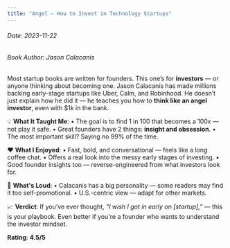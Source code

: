 ```yaml
---
title: "Angel – How to Invest in Technology Startups"
---
```


<h6>Date: 2023-11-22</h6>
<h6>Book Author: Jason Calacanis</h6>


<div className={styles.preserve}>

Most startup books are written for founders. This one’s for **investors** — or anyone thinking about becoming one.
Jason Calacanis has made millions backing early-stage startups like Uber, Calm, and Robinhood. He doesn’t just explain how he did it — he teaches you how to **think like an angel investor**, even with $1k in the bank.

💡 **What It Taught Me**:
•	The goal is to find 1 in 100 that becomes a 100x — not play it safe.
•	Great founders have 2 things: **insight and obsession**.
•	The most important skill? Saying no 99% of the time.

❤️ **What I Enjoyed**:
•	Fast, bold, and conversational — feels like a long coffee chat.
•	Offers a real look into the messy early stages of investing.
•	Good founder insights too — reverse-engineered from what investors look for.

🤔 **What's Loud**:
•	Calacanis has a big personality — some readers may find it too self-promotional.
•	U.S.-centric view — adapt for other markets.

📈 **Verdict**:
If you’ve ever thought, *“I wish I got in early on [startup],”* — this is your playbook.
Even better if you're a founder who wants to understand the investor mindset.

**Rating**: **4.5/5**

</div>
